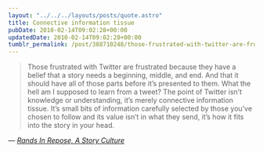 ```yaml
---
layout: "../../../layouts/posts/quote.astro"
title: Connective information tissue
pubDate: 2010-02-14T09:02:28+00:00
updatedDate: 2010-02-14T09:02:28+00:00
tumblr_permalink: /post/388710248/those-frustrated-with-twitter-are-frustrated
---
```


> Those frustrated with Twitter are frustrated because they have a belief that a story needs a beginning, middle, and end. And that it should have all of those parts before it’s presented to them. What the hell am I supposed to learn from a tweet? The point of Twitter isn’t knowledge or understanding, it’s merely connective information tissue. It’s small bits of information carefully selected by those you’ve chosen to follow and its value isn’t in what they send, it’s how it fits into the story in your head.

— <cite>[Rands In Repose, _A Story Culture_](https://randsinrepose.com/archives/a-story-culture/)</cite>
